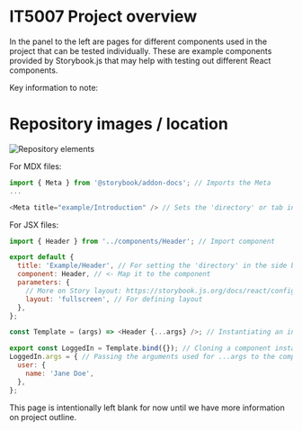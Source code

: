 
<Meta title="IT5007 Project Overview" />

# IT5007 Project overview

In the panel to the left are pages for different components used in the project that can be tested individually.
These are example components provided by Storybook.js that may help with testing out different React components.

Key information to note:

# Repository images / location
<img src={RepoRelation} alt="Repository elements"/>

For MDX files:
```js
import { Meta } from '@storybook/addon-docs'; // Imports the Meta
...

<Meta title="example/Introduction" /> // Sets the 'directory' or tab in the side bar
```

For JSX files:
```js
import { Header } from '../components/Header'; // Import component

export default {
  title: 'Example/Header', // For setting the 'directory' in the side bar
  component: Header, // <- Map it to the component
  parameters: {
    // More on Story layout: https://storybook.js.org/docs/react/configure/story-layout
    layout: 'fullscreen', // For defining layout
  },
};

const Template = (args) => <Header {...args} />; // Instantiating an instance of the component

export const LoggedIn = Template.bind({}); // Cloning a component instance
LoggedIn.args = { // Passing the arguments used for ...args to the component for this instance
  user: {
    name: 'Jane Doe',
  },
};
```

This page is intentionally left blank for now until we have more information on project outline.